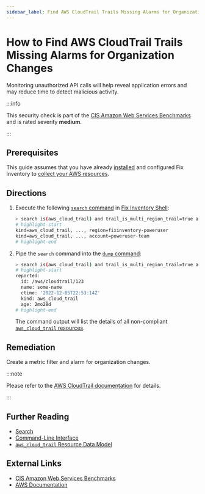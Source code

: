 ```yaml
---
sidebar_label: Find AWS CloudTrail Trails Missing Alarms for Organization Changes
---
```


# How to Find AWS CloudTrail Trails Missing Alarms for Organization Changes

Monitoring unauthorized API calls will help reveal application errors and may reduce time to detect malicious activity.

:::info

This security check is part of the [CIS Amazon Web Services Benchmarks](https://cisecurity.org/benchmark/amazon_web_services) and is rated severity **medium**.

:::

## Prerequisites

This guide assumes that you have already [installed](../../../getting-started/install/index.mdx) and configured Fix Inventory to [collect your AWS resources](../../../how-to-guides/data-sources/collect-aws-resource-data.mdx).

## Directions

1. Execute the following [`search` command](../../../reference/cli/search.mdx) in [Fix Inventory Shell](../../../reference/components/shell.mdx):

   ```bash
   > search is(aws_cloud_trail) and trail_is_multi_region_trail=true and trail_status.is_logging=true with(empty, --> is(aws_cloudwatch_log_group) with(any, --> is(aws_cloudwatch_metric_filter) and filter_pattern~"\s*\$\.eventSource\s*=\s*organizations.amazonaws.com.+\$\.eventName\s*=\s*\"AcceptHandshake\".+\$\.eventName\s*=\s*\"AttachPolicy\".+\$\.eventName\s*=\s*\"CreateAccount\".+\$\.eventName\s*=\s*\"CreateOrganizationalUnit\".+\$\.eventName\s*=\s*\"CreatePolicy\".+\$\.eventName\s*=\s*\"DeclineHandshake\".+\$\.eventName\s*=\s*\"DeleteOrganization\".+\$\.eventName\s*=\s*\"DeleteOrganizationalUnit\".+\$\.eventName\s*=\s*\"DeletePolicy\".+\$\.eventName\s*=\s*\"DetachPolicy\".+\$\.eventName\s*=\s*\"DisablePolicyType\".+\$\.eventName\s*=\s*\"EnablePolicyType\".+\$\.eventName\s*=\s*\"InviteAccountToOrganization\".+\$\.eventName\s*=\s*\"LeaveOrganization\".+\$\.eventName\s*=\s*\"MoveAccount\".+\$\.eventName\s*=\s*\"RemoveAccountFromOrganization\".+\$\.eventName\s*=\s*\"UpdatePolicy\".+\$\.eventName\s*=\s*\"UpdateOrganizationalUnit\""))
   # highlight-start
   ​kind=aws_cloud_trail, ..., region=fixinventory-poweruser
   ​kind=aws_cloud_trail, ..., account=poweruser-team
   # highlight-end
   ```

2. Pipe the `search` command into the [`dump` command](../../../reference/cli/dump.mdx):

   ```bash
   > search is(aws_cloud_trail) and trail_is_multi_region_trail=true and trail_status.is_logging=true with(empty, --> is(aws_cloudwatch_log_group) with(any, --> is(aws_cloudwatch_metric_filter) and filter_pattern~"\s*\$\.eventSource\s*=\s*organizations.amazonaws.com.+\$\.eventName\s*=\s*\"AcceptHandshake\".+\$\.eventName\s*=\s*\"AttachPolicy\".+\$\.eventName\s*=\s*\"CreateAccount\".+\$\.eventName\s*=\s*\"CreateOrganizationalUnit\".+\$\.eventName\s*=\s*\"CreatePolicy\".+\$\.eventName\s*=\s*\"DeclineHandshake\".+\$\.eventName\s*=\s*\"DeleteOrganization\".+\$\.eventName\s*=\s*\"DeleteOrganizationalUnit\".+\$\.eventName\s*=\s*\"DeletePolicy\".+\$\.eventName\s*=\s*\"DetachPolicy\".+\$\.eventName\s*=\s*\"DisablePolicyType\".+\$\.eventName\s*=\s*\"EnablePolicyType\".+\$\.eventName\s*=\s*\"InviteAccountToOrganization\".+\$\.eventName\s*=\s*\"LeaveOrganization\".+\$\.eventName\s*=\s*\"MoveAccount\".+\$\.eventName\s*=\s*\"RemoveAccountFromOrganization\".+\$\.eventName\s*=\s*\"UpdatePolicy\".+\$\.eventName\s*=\s*\"UpdateOrganizationalUnit\"")) | dump
   # highlight-start
   ​reported:
   ​  id: /aws/cloudtrail/123
   ​  name: some-name
   ​  ctime: '2022-12-05T22:53:14Z'
   ​  kind: aws_cloud_trail
   ​  age: 2mo28d
   # highlight-end
   ```

   The command output will list the details of all non-compliant [`aws_cloud_trail` resources](../../../reference/unified-data-model/aws/cloudtrail/aws_cloud_trail.mdx).

## Remediation

Create a metric filter and alarm for organization changes.

:::note

Please refer to the [AWS CloudTrail documentation](https://docs.aws.amazon.com/awscloudtrail/latest/userguide/cloudwatch-alarms-for-cloudtrail.html) for details.

:::

## Further Reading

- [Search](../../../reference/search/index.mdx)
- [Command-Line Interface](../../../reference/cli/index.mdx)
- [`aws_cloud_trail` Resource Data Model](../../../reference/unified-data-model/aws/cloudtrail/aws_cloud_trail.mdx)

## External Links

- [CIS Amazon Web Services Benchmarks](https://cisecurity.org/benchmark/amazon_web_services)
- [AWS Documentation](https://docs.aws.amazon.com/awscloudtrail/latest/userguide/cloudwatch-alarms-for-cloudtrail.html)
